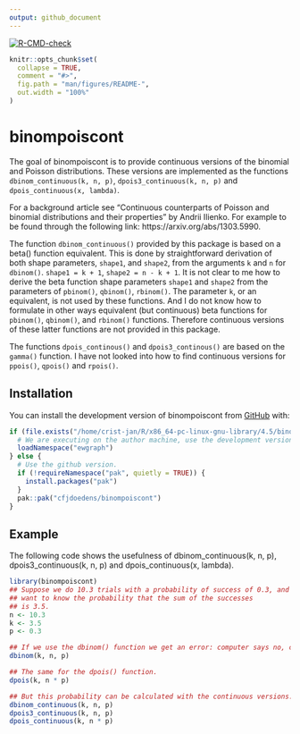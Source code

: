 ```yaml
---
output: github_document
---
```


<!-- README.md is generated from README.Rmd. Please edit that file -->
  <!-- badges: start -->
  [![R-CMD-check](https://github.com/cfjdoedens/binompoiscont/actions/workflows/R-CMD-check.yaml/badge.svg)](https://github.com/cfjdoedens/binompoiscont/actions/workflows/R-CMD-check.yaml)
  <!-- badges: end -->

```r
knitr::opts_chunk$set(
  collapse = TRUE,
  comment = "#>",
  fig.path = "man/figures/README-",
  out.width = "100%"
)
```

# binompoiscont

The goal of binompoiscont is to provide continuous versions of the binomial and 
Poisson distributions. These versions are implemented as the functions
`dbinom_continuous(k, n, p)`, `dpois3_continuous(k, n, p)`
and `dpois_continuous(x, lambda)`.

For a background article see 
"Continuous counterparts of Poisson and binomial distributions and their properties"
by Andrii Ilienko.
For example to be found through the following link: https://arxiv.org/abs/1303.5990.

The function `dbinom_continuous()` provided by this package is based on a
beta() function equivalent.
This is done by straightforward derivation of both shape parameters, `shape1`, and `shape2`,
from the arguments `k` and `n` for `dbinom()`. `shape1 = k + 1`, `shape2 = n - k + 1`.
It is not clear to me how to derive
the beta function shape parameters `shape1` and `shape2` from the parameters of
`pbinom()`, `qbinom()`, `rbinom()`.
The parameter `k`, or an equivalent, is not used by these functions.
And I do not know how to formulate in other ways equivalent
(but continuous) beta functions for `pbinom()`, `qbinom()`, and `rbinom()`
functions. Therefore continuous versions
of these latter functions are not provided in this package.

The functions `dpois_continous()` and `dpois3_continous()` are based
on the `gamma()` function. I have not looked into how to find continuous
versions for `ppois()`, `qpois()` and `rpois()`. 

## Installation

You can install the development version of binompoiscont from [GitHub](https://github.com/) with:

```r
if (file.exists("/home/crist-jan/R/x86_64-pc-linux-gnu-library/4.5/binompoiscont")) {
  # We are executing on the author machine, use the development version available there. 
  loadNamespace("ewgraph")
} else {
  # Use the github version.
  if (!requireNamespace("pak", quietly = TRUE)) {
    install.packages("pak")
  }
  pak::pak("cfjdoedens/binompoiscont")
}
```

## Example

The following code shows the usefulness of dbinom_continuous(k, n, p), 
dpois3_continuous(k, n, p) and dpois_continuous(x, lambda).


```r
library(binompoiscont)
## Suppose we do 10.3 trials with a probability of success of 0.3, and we
## want to know the probability that the sum of the successes
## is 3.5.
n <- 10.3
k <- 3.5
p <- 0.3

## If we use the dbinom() function we get an error: computer says no, can't do this.
dbinom(k, n, p)

## The same for the dpois() function.
dpois(k, n * p)

## But this probability can be calculated with the continuous versions.
dbinom_continuous(k, n, p)
dpois3_continuous(k, n, p)
dpois_continuous(k, n * p)
```

